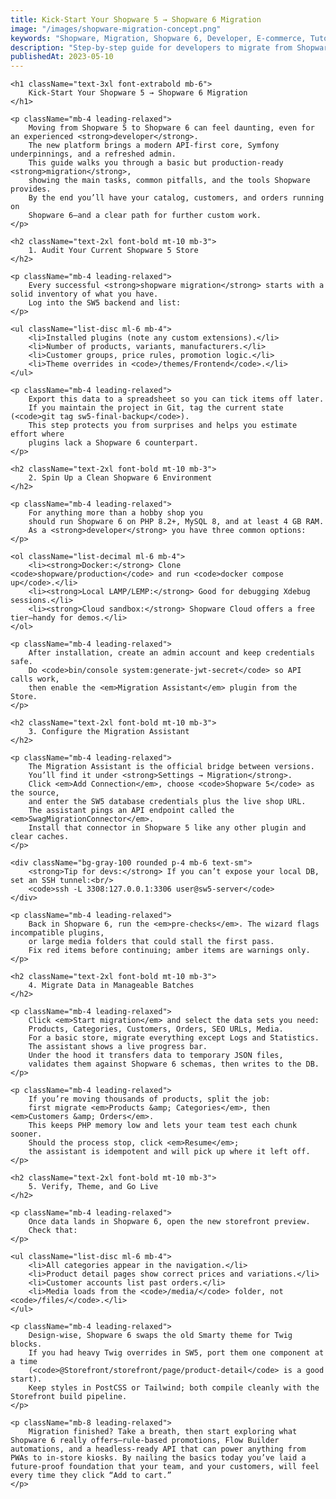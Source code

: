 ```yaml
---
title: Kick-Start Your Shopware 5 → Shopware 6 Migration
image: "/images/shopware-migration-concept.png"
keywords: "Shopware, Migration, Shopware 6, Developer, E-commerce, Tutorial"
description: "Step-by-step guide for developers to migrate from Shopware 5 to Shopware 6. Learn how to audit your store, configure the Migration Assistant, move data safely, and go live with confidence."
publishedAt: 2023-05-10
---
```


<article className="prose md:prose-lg max-w-none">

    <h1 className="text-3xl font-extrabold mb-6">
        Kick-Start Your Shopware 5 → Shopware 6 Migration
    </h1>

    <p className="mb-4 leading-relaxed">
        Moving from Shopware 5 to Shopware 6 can feel daunting, even for an experienced <strong>developer</strong>.
        The new platform brings a modern API-first core, Symfony underpinnings, and a refreshed admin.
        This guide walks you through a basic but production-ready <strong>migration</strong>,
        showing the main tasks, common pitfalls, and the tools Shopware provides.
        By the end you’ll have your catalog, customers, and orders running on
        Shopware 6—and a clear path for further custom work.
    </p>

    <h2 className="text-2xl font-bold mt-10 mb-3">
        1. Audit Your Current Shopware 5 Store
    </h2>

    <p className="mb-4 leading-relaxed">
        Every successful <strong>shopware migration</strong> starts with a solid inventory of what you have.
        Log into the SW5 backend and list:
    </p>

    <ul className="list-disc ml-6 mb-4">
        <li>Installed plugins (note any custom extensions).</li>
        <li>Number of products, variants, manufacturers.</li>
        <li>Customer groups, price rules, promotion logic.</li>
        <li>Theme overrides in <code>/themes/Frontend</code>.</li>
    </ul>

    <p className="mb-4 leading-relaxed">
        Export this data to a spreadsheet so you can tick items off later.
        If you maintain the project in Git, tag the current state (<code>git tag sw5-final-backup</code>).
        This step protects you from surprises and helps you estimate effort where
        plugins lack a Shopware 6 counterpart.
    </p>

    <h2 className="text-2xl font-bold mt-10 mb-3">
        2. Spin Up a Clean Shopware 6 Environment
    </h2>

    <p className="mb-4 leading-relaxed">
        For anything more than a hobby shop you
        should run Shopware 6 on PHP 8.2+, MySQL 8, and at least 4 GB RAM.
        As a <strong>developer</strong> you have three common options:
    </p>

    <ol className="list-decimal ml-6 mb-4">
        <li><strong>Docker:</strong> Clone <code>shopware/production</code> and run <code>docker compose up</code>.</li>
        <li><strong>Local LAMP/LEMP:</strong> Good for debugging Xdebug sessions.</li>
        <li><strong>Cloud sandbox:</strong> Shopware Cloud offers a free tier—handy for demos.</li>
    </ol>

    <p className="mb-4 leading-relaxed">
        After installation, create an admin account and keep credentials safe.
        Do <code>bin/console system:generate-jwt-secret</code> so API calls work,
        then enable the <em>Migration Assistant</em> plugin from the Store.
    </p>

    <h2 className="text-2xl font-bold mt-10 mb-3">
        3. Configure the Migration Assistant
    </h2>

    <p className="mb-4 leading-relaxed">
        The Migration Assistant is the official bridge between versions.
        You’ll find it under <strong>Settings → Migration</strong>.
        Click <em>Add Connection</em>, choose <code>Shopware 5</code> as the source,
        and enter the SW5 database credentials plus the live shop URL.
        The assistant pings an API endpoint called the <em>SwagMigrationConnector</em>.
        Install that connector in Shopware 5 like any other plugin and clear caches.
    </p>

    <div className="bg-gray-100 rounded p-4 mb-6 text-sm">
        <strong>Tip for devs:</strong> If you can’t expose your local DB, set an SSH tunnel:<br/>
        <code>ssh -L 3308:127.0.0.1:3306 user@sw5-server</code>
    </div>

    <p className="mb-4 leading-relaxed">
        Back in Shopware 6, run the <em>pre-checks</em>. The wizard flags incompatible plugins,
        or large media folders that could stall the first pass.
        Fix red items before continuing; amber items are warnings only.
    </p>

    <h2 className="text-2xl font-bold mt-10 mb-3">
        4. Migrate Data in Manageable Batches
    </h2>

    <p className="mb-4 leading-relaxed">
        Click <em>Start migration</em> and select the data sets you need:
        Products, Categories, Customers, Orders, SEO URLs, Media.
        For a basic store, migrate everything except Logs and Statistics.
        The assistant shows a live progress bar.
        Under the hood it transfers data to temporary JSON files,
        validates them against Shopware 6 schemas, then writes to the DB.
    </p>

    <p className="mb-4 leading-relaxed">
        If you’re moving thousands of products, split the job:
        first migrate <em>Products &amp; Categories</em>, then <em>Customers &amp; Orders</em>.
        This keeps PHP memory low and lets your team test each chunk sooner.
        Should the process stop, click <em>Resume</em>;
        the assistant is idempotent and will pick up where it left off.
    </p>

    <h2 className="text-2xl font-bold mt-10 mb-3">
        5. Verify, Theme, and Go Live
    </h2>

    <p className="mb-4 leading-relaxed">
        Once data lands in Shopware 6, open the new storefront preview.
        Check that:
    </p>

    <ul className="list-disc ml-6 mb-4">
        <li>All categories appear in the navigation.</li>
        <li>Product detail pages show correct prices and variations.</li>
        <li>Customer accounts list past orders.</li>
        <li>Media loads from the <code>/media/</code> folder, not <code>/files/</code>.</li>
    </ul>

    <p className="mb-4 leading-relaxed">
        Design-wise, Shopware 6 swaps the old Smarty theme for Twig blocks.
        If you had heavy Twig overrides in SW5, port them one component at a time
        (<code>@Storefront/storefront/page/product-detail</code> is a good start).
        Keep styles in PostCSS or Tailwind; both compile cleanly with the Storefront build pipeline.
    </p>

    <p className="mb-8 leading-relaxed">
        Migration finished? Take a breath, then start exploring what Shopware 6 really offers—rule-based promotions, Flow Builder automations, and a headless-ready API that can power anything from PWAs to in-store kiosks. By nailing the basics today you’ve laid a future-proof foundation that your team, and your customers, will feel every time they click “Add to cart.”
    </p>
</article>
